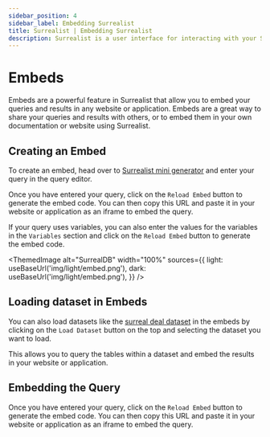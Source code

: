 ```yaml
---
sidebar_position: 4
sidebar_label: Embedding Surrealist
title: Surrealist | Embedding Surrealist  
description: Surrealist is a user interface for interacting with your SurrealDB database visually. It enables you to seamlessly connect to any SurrealDB instance, allowing you to execute queries, explore your tables, design your schemas, and much more.
---
```



# Embeds

Embeds are a powerful feature in Surrealist that allow you to embed your queries and results in any website or application. Embeds are a great way to share your queries and results with others, or to embed them in your own documentation or website using Surrealist.

## Creating an Embed

To create an embed, head over to [Surrealist mini generator](https://surrealist.app/mini/new) and enter your query in the query editor.

Once you have entered your query, click on the `Reload Embed` button to generate the embed code. You can then copy this URL and paste it in your website or application as an iframe to embed the query.

If your query uses variables, you can also enter the values for the variables in the `Variables` section and click on the `Reload Embed` button to generate the embed code.


<ThemedImage
  alt="SurrealDB"
  width="100%"
  sources={{
    light: useBaseUrl('img/light/embed.png'),
    dark: useBaseUrl('img/light/embed.png'),
  }}
/>


## Loading dataset in Embeds

You can also load datasets like the [surreal deal dataset](/docs/surrealdb/surrealql/demo#surreal-deal---deals-so-good-its-surreal) in the embeds by clicking on the `Load Dataset` button on the top and selecting the dataset you want to load. 

This allows you to query the tables within a dataset and embed the results in your website or application.

## Embedding the Query

Once you have entered your query, click on the `Reload Embed` button to generate the embed code. You can then copy this URL and paste it in your website or application as an iframe to embed the query.
